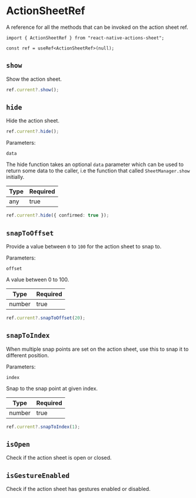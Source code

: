 # ActionSheetRef

A reference for all the methods that can be invoked on the action sheet ref.

```tsx
import { ActionSheetRef } from "react-native-actions-sheet";

const ref = useRef<ActionSheetRef>(null);
```

## `show`

Show the action sheet.

```ts
ref.current?.show();
```

## `hide`

Hide the action sheet.

```ts
ref.current?.hide();
```

Parameters:

`data`

The hide function takes an optional `data` parameter which can be used to return some data to the caller, i.e the function that called `SheetManager.show` initially.

| Type | Required |
| ---- | -------- |
| any  | true     |

```ts
ref.current?.hide({ confirmed: true });
```

## `snapToOffset`

Provide a value between `0` to `100` for the action sheet to snap to.

Parameters:

`offset`

A value between 0 to 100.

| Type   | Required |
| ------ | -------- |
| number | true     |

```ts
ref.current?.snapToOffset(20);
```

## `snapToIndex`

When multiple snap points are set on the action sheet, use this to snap it to different position.

Parameters:

`index`

Snap to the snap point at given index.

| Type   | Required |
| ------ | -------- |
| number | true     |

```ts
ref.current?.snapToIndex(1);
```

## `isOpen`

Check if the action sheet is open or closed.

## `isGestureEnabled`

Check if the action sheet has gestures enabled or disabled.

